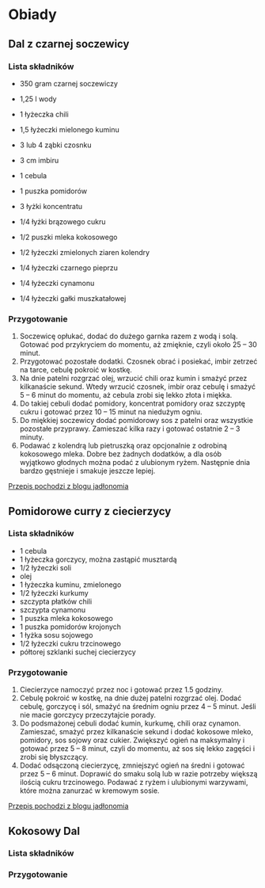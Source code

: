 # Obiady

## Dal z czarnej soczewicy


### Lista składników

- 350 gram czarnej soczewiczy
- 1,25 l wody
- 1 łyżeczka chili
- 1,5 łyżeczki mielonego kuminu
- 3 lub 4 ząbki czosnku
- 3 cm imbiru
- 1 cebula
- 1 puszka pomidorów
- 3 łyżki koncentratu
- 1/4 łyżki brązowego cukru

- 1/2 puszki mleka kokosowego
-  1/2 łyżeczki zmielonych ziaren kolendry
- 1/4 łyżeczki czarnego pieprzu
- 1/4 łyżeczki cynamonu
- 1/4 łyżeczki gałki muszkatałowej


### Przygotowanie
1. Soczewicę opłukać, dodać do dużego garnka razem z wodą i solą. Gotować pod przykryciem do momentu, aż zmięknie, czyli około 25 – 30 minut.
2. Przygotować pozostałe dodatki. Czosnek obrać i posiekać, imbir zetrzeć na tarce, cebulę pokroić w kostkę.
3. Na dnie patelni rozgrzać olej, wrzucić chili oraz kumin i smażyć przez kilkanaście sekund. Wtedy wrzucić czosnek, imbir oraz cebulę i smażyć 5 – 6 minut do momentu, aż cebula zrobi się lekko złota i miękka.
4. Do takiej cebuli dodać pomidory, koncentrat pomidory oraz szczyptę cukru i gotować przez 10 – 15 minut na niedużym ogniu.
5. Do miękkiej soczewicy dodać pomidorowy sos z patelni oraz wszystkie pozostałe przyprawy. Zamieszać kilka razy i gotować ostatnie 2 – 3 minuty.
6. Podawać z kolendrą lub pietruszką oraz opcjonalnie z odrobiną kokosowego mleka. Dobre bez żadnych dodatków, a dla osób wyjątkowo głodnych można podać z ulubionym ryżem. Następnie dnia bardzo gęstnieje i smakuje jeszcze lepiej.




[Przepis pochodzi z blogu jadłonomia](https://www.jadlonomia.com/przepisy/dal-z-czarnej-soczewicy/)

## Pomidorowe curry z ciecierzycy

### Lista składników

- 1 cebula
- 1 łyżeczka gorczycy, można zastąpić musztardą
- 1/2 łyżeczki soli
- olej
- 1 łyżeczka kuminu, zmielonego
- 1/2 łyżeczki kurkumy
- szczypta płatków chili
- szczypta cynamonu
- 1 puszka mleka kokosowego 
- 1 puszka pomidorów krojonych
- 1 łyżka sosu sojowego
- 1/2 łyżeczki cukru trzcinowego
- półtorej szklanki suchej ciecierzycy


### Przygotowanie
1. Ciecierzyce namoczyć przez noc i gotować przez 1.5 godziny.
2. Cebulę pokroić w kostkę, na dnie dużej patelni rozgrzać olej. Dodać cebulę, gorczycę i sól, smażyć na średnim ogniu przez 4 – 5 minut. Jeśli nie macie gorczycy przeczytajcie porady.
3. Do podsmażonej cebuli dodać kumin, kurkumę, chili oraz cynamon. Zamieszać, smażyć przez kilkanaście sekund i dodać kokosowe mleko, pomidory, sos sojowy oraz cukier. Zwiększyć ogień na maksymalny i gotować przez 5 – 8 minut, czyli do momentu, aż sos się lekko zagęści i zrobi się błyszczący.
4. Dodać odsączoną ciecierzycę, zmniejszyć ogień na średni i gotować przez 5 – 6 minut. Doprawić do smaku solą lub w razie potrzeby większą ilością cukru trzcinowego. Podawać z ryżem i ulubionymi warzywami, które można zanurzać w kremowym sosie.


[Przepis pochodzi z blogu jadłonomia](https://www.jadlonomia.com/przepisy/pomidorowe-curry-z-ciecierzycy/)



## Kokosowy Dal

### Lista składników

### Przygotowanie
